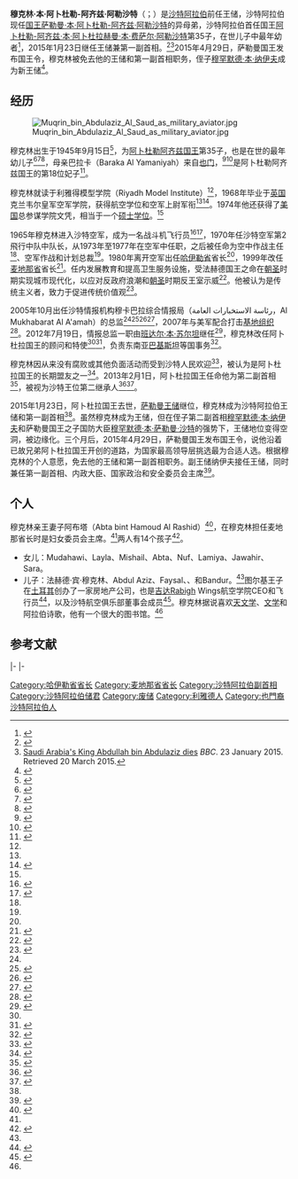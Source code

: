 {{Infobox royalty
| name = 穆克林·本·阿卜杜勒-阿齐兹·阿勒沙特
| image =Muqrin bin Abdulaziz Al Saud.gif
| spouse = Abta bint Hamoud Al Rashid
| children = Mudahawi <br> Layla <br> Mishail <br> Abta <br> Nuf <br> Lamiya <br> Jawahir <br> Fahd <br> Abdul Aziz <br> Faysal <br> Turki <br> Mansur <br> Bandur
| styles = 殿下
| succession3 = [[哈伊勒省|哈伊勒省]]省长
| reign3= 1980年–1999年
| reign-type3= 在位
| reg-type3  = 君主
| regent3     = [[哈立德·本·阿卜杜勒-阿齐兹·阿勒沙特|哈立德·本·阿卜杜勒-阿齐兹·阿勒沙特]] <br/>[[法赫德·本·阿卜杜勒-阿齐兹·阿勒沙特|法赫德·本·阿卜杜勒-阿齐兹·阿勒沙特]]
| predecessor3 = 
| successor3 = Saud bin Abdul-Muhsin bin Abdul-Aziz
| succession2= [[麦地那省|麦地那省]]省长
| reign2 = 1999年–2005年
| reign-type2 = 在位
| reg-type2    = 君主
| regent2     = [[法赫德·本·阿卜杜勒-阿齐兹·阿勒沙特|法赫德·本·阿卜杜勒-阿齐兹·阿勒沙特]]
| predecessor2 = Abdul-Majeed bin Abdul-Aziz Al Saud
| successor2 = Abdulaziz bin Majid
| succession1=  沙特情报局局长
| reign1 = 2005年10月–2012年7月19日
| reign-type1 = 在位
| reg-type1    = 君主
| regent1    = [[阿卜杜拉·本·阿卜杜勒-阿齐兹·阿勒沙特|阿卜杜拉·本·阿卜杜勒-阿齐兹·阿勒沙特]]
| predecessor1 = Nawwaf bin Abdul-Aziz Al Saud
| successor1 = [[班达尔·本·苏尔坦·阿勒沙特|班达尔·本·苏尔坦·阿勒沙特]]
| succession = 沙特阿拉伯王储
| reign = 2015年1月23日–2015年4月29日
| reign-type = 在位
| reg-type    = 君主
| regent      = [[萨勒曼·本·阿卜杜勒-阿齐兹·阿勒沙特|萨勒曼·本·阿卜杜勒-阿齐兹·阿勒沙特]]
| predecessor = [[阿卜杜拉·本·阿卜杜勒-阿齐兹·阿勒沙特|阿卜杜拉·本·阿卜杜勒-阿齐兹·阿勒沙特]]
| successor = [[穆罕默德·本·纳伊夫·本·阿卜杜勒-阿齐兹·阿勒沙特|穆罕默德·本·纳伊夫·本·阿卜杜勒-阿齐兹·阿勒沙特]]
| father = [[阿卜杜勒-阿齐兹·本·阿卜杜拉赫曼·本·费萨尔·阿勒沙特|阿卜杜勒-阿齐兹·本·阿卜杜拉赫曼·本·费萨尔·阿勒沙特]]
| mother= Baraka Al Yamaniyah
| birth_date = {{birth date and age|1945|9|15|df=y}}
| birth_place = {{flag|Saudi Arabia}}[[利雅得|利雅得]]
| house = 沙特家族
| religion = [[伊斯兰教逊尼派|伊斯兰教逊尼派]][[瓦哈比派|瓦哈比派]]
}}

'''穆克林·本·阿卜杜勒-阿齐兹·阿勒沙特'''（{{lang-ar|مقرن بن عبدالعزيز آل سعود}}；{{bd|1945年|9月15日}}）是[[沙特阿拉伯|沙特阿拉伯]]前任王储，沙特阿拉伯现任[[沙特阿拉伯国王|国王]][[萨勒曼·本·阿卜杜勒-阿齐兹·阿勒沙特|萨勒曼·本·阿卜杜勒-阿齐兹·阿勒沙特]]的异母弟，沙特阿拉伯首任国王[[阿卜杜勒-阿齐兹·本·阿卜杜拉赫曼·本·费萨尔·阿勒沙特|阿卜杜勒-阿齐兹·本·阿卜杜拉赫曼·本·费萨尔·阿勒沙特]]第35子，在世儿子中最年幼者<ref>{{cite news|title=沙特新國王薩勒曼與新王儲穆克林|url=http://big5.gmw.cn/g2b/difang.gmw.cn/newspaper/2015-01/24/content_104027993.htm|publisher=光明網|date=2015-01-24|accessdate=2015-01-27|deadurl=yes|archiveurl=https://web.archive.org/web/20150503223706/http://big5.gmw.cn/g2b/difang.gmw.cn/newspaper/2015-01/24/content_104027993.htm|archivedate=2015-05-03}}</ref>，2015年1月23日继任王储兼第一副首相。<ref>{{cite news|title=沙烏地阿拉伯王儲穆克林 飽覽群書溫和派|url=http://www.cna.com.tw/news/aopl/201501230049-1.aspx|publisher=中央社|date=2015-01-23|accessdate=2015-01-27|archive-date=2015-01-26|archive-url=https://web.archive.org/web/20150126032338/http://www.cna.com.tw/news/aopl/201501230049-1.aspx|dead-url=no}}</ref><ref name=bbcjan15>[http://www.bbc.co.uk/news/world-middle-east-30945324?ns_mchannel=social&ns_campaign=bbc_breaking&ns_source=twitter&ns_linkname=news_central%20BBC%20report Saudi Arabia's King Abdullah bin Abdulaziz dies] {{Wayback|url=http://www.bbc.co.uk/news/world-middle-east-30945324?ns_mchannel=social&ns_campaign=bbc_breaking&ns_source=twitter&ns_linkname=news_central%20BBC%20report |date=20190330033457 }} ''BBC''. 23 January 2015. Retrieved 20 March 2015.</ref>2015年4月29日，萨勒曼国王发布国王令，穆克林被免去他的王储和第一副首相职务，侄子[[穆罕默德·本·纳伊夫|穆罕默德·本·纳伊夫]]成为新王储<ref>{{cite news|title=沙烏地阿拉伯王儲之位 國王換掉弟弟找姪子接|url=http://news.ltn.com.tw/news/world/breakingnews/1301864|publisher=自由時報|date=2015-04-29|accessdate=2015-04-30|archive-date=2015-04-30|archive-url=https://web.archive.org/web/20150430194042/http://news.ltn.com.tw/news/world/breakingnews/1301864|dead-url=no}}</ref>。

==经历==
[[File:Muqrin_bin_Abdulaziz_Al_Saud_as_military_aviator.jpg|thumb]]

穆克林出生于1945年9月15日<ref name=dailybeast3213>{{cite news|title=With Prince Muqrin’s Appointment, Saudi Succession Crisis Looms|url=http://www.thedailybeast.com/articles/2013/02/03/with-prince-muqrin-s-appointment-saudi-succession-crisis-looms.html|accessdate=12 February 2013|work=The Daily Beast|date=3 February 2013|archive-date=2013-02-05|archive-url=https://web.archive.org/web/20130205000822/http://www.thedailybeast.com/articles/2013/02/03/with-prince-muqrin-s-appointment-saudi-succession-crisis-looms.html|dead-url=no}}</ref>，为[[阿卜杜勒-阿齐兹·本·阿卜杜拉赫曼·本·费萨尔·阿勒沙特|阿卜杜勒阿齐兹国王]]第35子，也是在世的最年幼儿子<ref name=aalawsatpro>{{cite news|title=Profile: Prince Muqrin bin Abdulaziz|url=http://www.asharq-e.com/news.asp?section=3&id=32774|accessdate=3 February 2013|newspaper=Asharq Alawsat|date=2 February 2013|deadurl=yes|archiveurl=https://web.archive.org/web/20130130152901/http://www.asharq-e.com/news.asp?section=3|archivedate=2013年1月30日}}</ref><ref name=alfaris>{{cite news|title=Proud of trust reposed in me by King: Muqrin|url=http://www.saudigazette.com.sa/index.cfm?method=home.regcon&contentid=20130202151557|accessdate=2 February 2013|newspaper=Saudi Gazette|date=2 February 2013|author1=Abdullah Al Harthi|author2=Khaled Al Faris|location=Jeddah and Riyadh|deadurl=yes|archiveurl=https://web.archive.org/web/20131102140125/http://www.saudigazette.com.sa/index.cfm?method=home.regcon&contentid=20130202151557|archivedate=2013年11月2日}}</ref><ref name=hen13feb>{{cite news|last=Henderson|first=Simon|title=Who Will Be the Next King of Saudi Arabia?|url=http://www.washingtoninstitute.org/policy-analysis/view/who-will-be-the-next-king-of-saudi-arabia|accessdate=2 April 2013|work=The Washington Institute|date=13 February 2013|archive-date=2015-05-20|archive-url=https://web.archive.org/web/20150520012014/http://www.washingtoninstitute.org/policy-analysis/view/who-will-be-the-next-king-of-saudi-arabia|dead-url=no}}</ref>，母亲巴拉卡（Baraka Al Yamaniyah）来自[[也门|也门]]，<ref name=idaily>{{cite news|title=The Al Saud dynasty|url=http://www.islamdaily.org/en/saudi-arabia/4565.the-al-saud-dynasty.htm|work=Islam Daily|accessdate=16 May 2012|date=6 July 2006|archive-date=2013-11-02|archive-url=https://web.archive.org/web/20131102082949/http://www.islamdaily.org/en/saudi-arabia/4565.the-al-saud-dynasty.htm|dead-url=yes}}</ref><ref name="washingtoninstitute.org">{{cite web|author=Simon Henderson|url=http://www.washingtoninstitute.org/uploads/Documents/pubs/PolicyFocus96.pdf|title=After King Abdullah|work=Washington Institute|accessdate=28 July 2012|format=Policy Paper|date=August 2009|archive-date=2012-10-21|archive-url=https://web.archive.org/web/20121021015030/http://www.washingtoninstitute.org/uploads/Documents/pubs/PolicyFocus96.pdf|dead-url=no}}</ref>是阿卜杜勒阿齐兹国王的第18位妃子<ref name=newsvine1612>{{cite news|author=Iqbal Latif|title=Two Down and One to Go — Prince Salman will be the last of Sudairi Seven!|url=http://iqballatif.newsvine.mobi/_news/2012/06/16/12255694-two-down-and-one-to-go-prince-salman-will-be-the-last-of-sudairi-seven|accessdate=25 June 2012|work=Newsvine|date=16 June 2012|deadurl=yes|archiveurl=https://archive.is/20130219023422/http://iqballatif.newsvine.mobi/_news/2012/06/16/12255694-two-down-and-one-to-go-prince-salman-will-be-the-last-of-sudairi-seven|archivedate=2013年2月19日}}</ref>。

穆克林就读于利雅得模型学院（Riyadh Model Institute）<ref name=aalawsatpro/>，1968年毕业于[[英国|英国]]克兰韦尔皇军空军学院，获得航空学位和空军上尉军衔<ref name=aalawsatpro/><ref name=alarabiya12>{{cite news|title=Saudi king appoints his advisor as prime minister’s second deputy|url=http://english.alarabiya.net/articles/2013/02/01/263802.html|accessdate=1 February 2013|work=Al Arabiya|date=1 February 2013|archive-date=2015-02-08|archive-url=https://web.archive.org/web/20150208203245/http://english.alarabiya.net/articles/2013/02/01/263802.html|dead-url=no}}</ref>。1974年他还获得了[[美国|美国]]总参谋学院文凭，相当于一个[[硕士学位|硕士学位]]。<ref name=aalawsatpro/>

1965年穆克林进入沙特空军，成为一名战斗机飞行员<ref name=shenderson94>{{cite web|author=Simon Henderson|title=After King Fahd|url=http://www.washingtoninstitute.org/uploads/Documents/pubs/PP_37_AFTERKINGFAHD.pdf|work=Washington Institute|accessdate=2 February 2013|format=Policy Paper|year=1994|archive-date=2013-05-17|archive-url=https://web.archive.org/web/20130517194450/http://www.washingtoninstitute.org/uploads/Documents/pubs/PP_37_AFTERKINGFAHD.pdf|dead-url=no}}</ref><ref name=rem>{{cite web|title=Crown Prince Muqrin bin Abdulaziz|url=http://www.saudiembassy.net/about/CrownPrinceMuqrin.aspx|work=Royal Embassy|accessdate=25 January 2015|deadurl=yes|archiveurl=https://web.archive.org/web/20150127073519/http://www.saudiembassy.net/about/CrownPrinceMuqrin.aspx|archivedate=2015年1月27日}}</ref>，1970年任沙特空军第2飛行中队中队长，从1973年至1977年在空军中任职，之后被任命为空中作战主任<ref name=aalawsatpro/>、空军作战和计划总裁<ref name=ayoup/>。1980年离开空军出任[[哈伊勒省|哈伊勒省]]省长<ref name=rem/>，1999年改任[[麦地那省|麦地那省]]省长<ref name=gip>{{cite web|title=General President|url=http://www.gip.gov.sa/sites/english/AboutPresidency/Pages/AboutPresident.aspx|work=General Intelligence Presidency|accessdate=24 May 2012|deadurl=yes|archiveurl=https://web.archive.org/web/20111108032331/http://www.gip.gov.sa/sites/english/AboutPresidency/Pages/AboutPresident.aspx|archivedate=2011年11月8日}}</ref>。任内发展教育和提高卫生服务设施，受法赫德国王之命在[[朝圣|朝圣]]时期实现城市现代化，以应对反政府浪潮和[[朝圣|朝圣]]时期反王室示威<ref name=mul9feb>{{cite news|author=Abdulateef Al Mulhim|title=Prince Muqrin: A pilot, an astronomer and a politician|url=http://www.arabnews.com/prince-muqrin-pilot-astronomer-and-politician|accessdate=6 April 2013|newspaper=Arab News|date=9 February 2013|archive-date=2015-02-04|archive-url=https://web.archive.org/web/20150204161914/http://www.arabnews.com/prince-muqrin-pilot-astronomer-and-politician|dead-url=no}}</ref>。他被认为是传统主义者，致力于促进传统价值观<ref name=ayoup>{{cite web|title=Prince Muqrin bin Abdulaziz Al Saud|url=http://www.charlesayoub.com/news/index.php/article/108/Prince%20Muqrin%20bin%20Abdul%20Aziz%20Al%20Saud|work=C. Ayoub World News|accessdate=24 May 2012|date=28 October 2011|deadurl=yes|archiveurl=https://web.archive.org/web/20150204162439/http://www.charlesayoub.com/news/index.php/article/108/Prince%20Muqrin%20bin%20Abdul%20Aziz%20Al%20Saud|archivedate=2015年2月4日}}</ref>。

2005年10月出任沙特情报机构穆卡巴拉综合情报局（رئاسة الاستخبارات العامة，Al Mukhabarat Al A'amah）的总监<ref name=gip/><ref name=ghafour05>{{cite news|author=P.K. Abdul Ghafour|title=Prince Muqrin New Intelligence Chief|url=http://www.arabnews.com/node/274969|accessdate=24 May 2012|newspaper=Arab News|date=23 October 2005|archive-date=2015-02-08|archive-url=https://web.archive.org/web/20150208202529/http://www.arabnews.com/node/274969|dead-url=no}}</ref><ref name=FP>{{cite news|last=Devenny|first=Patrick|title=The List: The Middle East's Most Powerful Spooks|url=http://www.foreignpolicy.com/articles/2009/07/20/the_list_the_middle_easts_most_powerful_spies?page=0,4|accessdate=24 May 2012|work=Foreign Policy|date=20 July 2009|deadurl=yes|archiveurl=https://web.archive.org/web/20121015045402/http://www.foreignpolicy.com/articles/2009/07/20/the_list_the_middle_easts_most_powerful_spies?page=0,4|archivedate=2012年10月15日}}</ref><ref name=nyt2302>{{cite news|title=Saudis Appoint a New Chief of Intelligence|url=http://www.nytimes.com/2005/10/23/international/middleeast/23saudi.html|accessdate=5 August 2012|newspaper=The New York Times|date=23 October 2005|agency=Reuters}}</ref>，2007年与美军配合打击[[基地组织|基地组织]]<ref name=factbox>{{cite news|title=FACTBOX — Key players in the ruling Saudi family|url=http://in.reuters.com/article/2010/11/22/idINIndia-53078820101122|accessdate=24 May 2012|work=Reuters|date=22 November 2010|archive-date=2015-01-23|archive-url=https://web.archive.org/web/20150123065139/http://in.reuters.com/article/2010/11/22/idINIndia-53078820101122|dead-url=no}}</ref>。2012年7月19日，情报总监一职由[[班达尔·本·苏尔坦·阿勒沙特|班达尔·本·苏尔坦]]继任<ref name=wsj12>{{cite news|author=Ellen Knickmeyer|title=Saudi Appointment Suggests Bigger Regional Ambitions|url=http://online.wsj.com/article/SB10000872396390444097904577537311469944198.html?mod=googlenews_wsj|accessdate=20 July 2012|newspaper=The Wall Street Journal|date=20 July 2012|archive-date=2013-10-12|archive-url=https://web.archive.org/web/20131012185657/http://online.wsj.com/article/SB10000872396390444097904577537311469944198.html?mod=googlenews_wsj|dead-url=no}}</ref>，穆克林改任阿卜杜拉国王的顾问和特使<ref name=wsj12/><ref>{{cite news|title=Saudi king names ex-U.S. envoy as intelligence chief|url=http://www.cnn.com/2012/07/19/world/meast/saudi-arabia-intelligence-chief/index.html|accessdate=20 July 2012|work=CNN|date=19 July 2012|archive-date=2015-01-23|archive-url=https://web.archive.org/web/20150123074655/http://www.cnn.com/2012/07/19/world/meast/saudi-arabia-intelligence-chief/index.html|dead-url=no}}</ref>，负责东南亚[[巴基斯坦|巴基斯坦]]等国事务<ref name=tk1>{{cite web|author=Talal Kapoor|title=The Return of Bandar bin Sultan|url=http://www.datarabia.com/royals/viewCommentary.do?id=91959|work=Datarabia|accessdate=9 August 2012|format=Commentary|date=8 August 2012|archive-date=2015-01-23|archive-url=https://web.archive.org/web/20150123065908/http://www.datarabia.com/royals/viewCommentary.do?id=91959|dead-url=no}}</ref>。

穆克林因从来没有腐败或其他负面活动而受到沙特人民欢迎<ref>{{cite news|title=Revolution Against the Backdrop of Succession in Saudi Arabia|url=http://moroccoworldnews.com/2011/10/10904/revolution-against-the-backdrop-of-succession-in-saudi-arabia/|accessdate=26 April 2012|work=Moroccan World Views|date=3 October 2011|archive-date=2015-01-23|archive-url=https://web.archive.org/web/20150123194410/http://www.moroccoworldnews.com/2011/10/10904/revolution-against-the-backdrop-of-succession-in-saudi-arabia/|dead-url=no}}</ref>，被认为是阿卜杜拉国王的长期盟友之一<ref name=ain19june>{{cite news|last=Bremmer|first=Ian|title=What happens after the death of a prince?|url=http://eurasia.foreignpolicy.com/posts/2012/06/19/death_of_a_prince|accessdate=21 July 2013|work=Foreign Policy|date=19 June 2012|deadurl=yes|archiveurl=https://web.archive.org/web/20130412052218/http://eurasia.foreignpolicy.com/posts/2012/06/19/death_of_a_prince|archivedate=2013年4月12日}}</ref>。2013年2月1日，阿卜杜拉国王任命他为第二副首相<ref name=reu1213>{{cite news|title=Saudi Arabia appoints Prince Muqrin as second deputy PM|url=http://www.reuters.com/article/2013/02/01/us-saudi-succession-idUSBRE9100PT20130201|accessdate=1 February 2013|newspaper=Reuters|date=1 February 2013|archive-date=2015-01-23|archive-url=https://web.archive.org/web/20150123022602/http://www.reuters.com/article/2013/02/01/us-saudi-succession-idUSBRE9100PT20130201|dead-url=no}}</ref>，被视为沙特王位第二继承人<ref name=ihs4feb>{{cite journal|title=New appointment clarifies line of succession in Saudi Arabia|journal=IHS Global Insight|date=4 February 2013|url=http://www.ihs.com/products/global-insight/industry-economic-report.aspx?id=1065975850|accessdate=12 April 2013|archive-date=2014-04-20|archive-url=https://web.archive.org/web/20140420005443/http://www.ihs.com/products/global-insight/industry-economic-report.aspx?id=1065975850|dead-url=no}}</ref><ref name=dav19june>{{cite journal|last=Roberts|first=David|title=Saudi Succession after the Death of Crown Prince Nayef|journal=RUSI Analysis|date=19 June 2012|url=http://www.rusi.org/go.php?structureID=commentary&ref=C4FE08BAF7F8BE#.UWhk8bVSjm4|accessdate=12 April 2013|deadurl=yes|archiveurl=https://web.archive.org/web/20130605181424/http://www.rusi.org/go.php?structureID=commentary&ref=C4FE08BAF7F8BE#.UWhk8bVSjm4|archivedate=2013年6月5日}}</ref>。

2015年1月23日，阿卜杜拉国王去世，[[萨勒曼·本·阿卜杜勒-阿齐兹·阿勒沙特|萨勒曼王储]]继位，穆克林成为沙特阿拉伯王储和第一副首相<ref name=bbcjan15/>。虽然穆克林成为王储，但在侄子第二副首相[[穆罕默德·本·纳伊夫|穆罕默德·本·纳伊夫]]和萨勒曼国王之子国防大臣[[穆罕默德·本·萨勒曼·沙特|穆罕默德·本·萨勒曼·沙特]]的强势下，王储地位变得空洞，被边缘化。三个月后，2015年4月29日，萨勒曼国王发布国王令，说他沿着已故兄弟阿卜杜拉国王开创的道路，为国家最高领导层挑选最为合适人选。根据穆克林的个人意愿，免去他的王储和第一副首相职务。副王储纳伊夫接任王储，同时兼任第一副首相、内政大臣、国家政治和安全委员会主席<ref>{{cite journal|url=http://news.163.com/15/0430/02/AODS8NE100014AED.html|title=沙特换王储 第三代待命接班|newspaper=京华时报|date=2015-04-30|accessdate=2015-05-01|journal=|author=|archive-url=https://web.archive.org/web/20150930070049/http://news.163.com/15/0430/02/AODS8NE100014AED.html|archive-date=2015-09-30|dead-url=yes}}</ref>。

==个人==
穆克林亲王妻子阿布塔（Abta bint Hamoud Al Rashid）<ref name=nimrodrap>{{cite journal|author=Raphaeli Nimrod|title=Saudi Arabia: A brief guide to its politics and problems|journal=MERIA|date=September 2003|volume=7|issue=3|url=http://www.mafhoum.com/press6/162P53.htm|accessdate=6 April 2013|archive-date=2019-06-02|archive-url=https://web.archive.org/web/20190602155635/http://www.mafhoum.com/press6/162P53.htm|dead-url=yes}}</ref>，在穆克林担任麦地那省长时是妇女委员会主席。<ref name=nimrodrap/>两人有14个孩子<ref name=famtree>{{cite web|url=http://www.datarabia.com/royals/famtree.do?id=176869|title=Family Tree of Muqrin bin Abdulaziz Al Saud|work=Datarabia|accessdate=5 August 2012|archive-date=2015-09-23|archive-url=https://web.archive.org/web/20150923212844/http://www.datarabia.com/royals/famtree.do?id=176869|dead-url=no}}</ref>。
* 女儿：Mudahawi、Layla、Mishail、Abta、Nuf、Lamiya、Jawahir、Sara。
* 儿子：法赫德·宾·穆克林、Abdul Aziz、Faysal、{{link-en|图尔基·本·穆克林·本·阿卜杜勒-阿齐兹|Turki bin Muqrin bin Abdul-Aziz|图尔基}}、{{link-en|曼苏尔·本·穆克林|Mansour bin Muqrin|曼苏尔}}和Bandur。<ref name=famtree/>图尔基王子在[[土耳其|土耳其]]创办了一家房地产公司，也是[[吉达|吉达]]Rabigh Wings航空学院CEO和飞行员<ref name=mil>{{cite news|title=Suudi kralın pilot yeğeni gayrımenkul için geldi. (Pilot nephew of the King came Turkey for real-estate)|url=http://emlak.kanald.com.tr/haber/Dis_haberler/Suudi_kralin_pilot_yegeni_gayrimenkul_icin_geldi/15683.aspx|accessdate=16 May 2012|newspaper=Milliyet|date=6 November 2011|deadurl=yes|archiveurl=https://web.archive.org/web/20120119021723/http://emlak.kanald.com.tr/haber/Dis_haberler/Suudi_kralin_pilot_yegeni_gayrimenkul_icin_geldi/15683.aspx|archivedate=2012年1月19日}}</ref>，以及沙特航空俱乐部董事会成员<ref name=spa30june>{{cite news|title=Members of Saudi Aviation Club Board of Directors Appointed|url=http://www.thefreelibrary.com/Members+of+Saudi+Aviation+Club+Board+of+Directors+Appointed.-a0230366844|accessdate=6 April 2013|work=Saudi Press Agency|date=30 June 2010|location=Jeddah|archive-date=2015-02-09|archive-url=https://web.archive.org/web/20150209053709/http://www.thefreelibrary.com/Members+of+Saudi+Aviation+Club+Board+of+Directors+Appointed.-a0230366844|dead-url=no}}</ref>。穆克林据说喜欢[[天文学|天文学]]、[[文学|文学]]和阿拉伯诗歌，他有一个很大的图书馆。<ref name=gip/>

== 参考文献 ==
{{Reflist|colwidth=30em}}

{{s-start}}
{{s-roy}}
|-
{{S-bef|before=[[萨勒曼·本·阿卜杜勒-阿齐兹·阿勒沙特|萨勒曼·本·阿卜杜勒阿齐兹]]}}
{{S-ttl|title=沙特阿拉伯王储|years=2015年1月23日 - 2015年4月29日}}
{{s-aft|after=[[穆罕默德·本·纳伊夫|穆罕默德·本·纳伊夫]]}}
|-
{{s-off}}
{{succession box
|    before=纳赛尔·本·阿卜杜拉·阿什-沙伊赫<br>(Nasser bin Abdullah Al Ash-Shaikh) 
|    after={{link-en|沙特·本·阿卜杜勒·穆赫辛|Saud bin Abdul-Muhsin bin Abdul-Aziz}}
|    title=[[哈伊勒省|哈伊勒省]]省长
|    years=1980–1999}}
{{succession box
|    before= {{link-en|阿卜杜勒·马吉德·本·阿卜杜勒阿齐兹·沙特|Abdul Majeed bin Abdulaziz Al Saud}}
|    after= {{link-en|阿卜杜勒阿齐兹·本·马吉德|Abdulaziz bin Majid}}
|    title= [[麦地那省|麦地那省]]省长
|    years=1999–2005
}}

{{s-bef|before={{link-en|纳瓦夫·本·阿卜杜勒-阿齐兹·阿勒沙特|Nawwaf bin Abdul-Aziz Al Saud}}}}
{{s-ttl|title={{link-en|穆卡巴拉综合情报局总监|Al Mukhabarat Al A'amah}}|<br/>reason=|years=2005–2012}}
{{s-aft|after=[[班达尔·本·苏尔坦·阿勒沙特|班达尔·本·苏尔坦]]}}

{{s-bef|before=''职务创立''}}
{{s-ttl|title=[[沙特阿拉伯|沙特阿拉伯]][[外交官衔|特使]]|years=2012–2015}}
{{s-aft|after={{link-en|沙特·本·费萨尔|Saud bin Faisal bin Abdulaziz Al Saud}}}}
{{s-bef|before=[[萨勒曼·本·阿卜杜勒-阿齐兹·阿勒沙特|萨勒曼·本·阿卜杜勒阿齐兹]]}}
{{s-ttl|title=第二副首相|<br/>reason=|years=2013–2015}}
{{s-aft|after=[[穆罕默德·本·纳伊夫|穆罕默德·本·纳伊夫]]}}
{{s-bef|before=[[萨勒曼·本·阿卜杜勒-阿齐兹·阿勒沙特|萨勒曼·本·阿卜杜勒阿齐兹]]}}
{{s-ttl|title=第一副首相|<br />reason=|years=2015年1月-4月}}
{{s-aft|after=[[穆罕默德·本·纳伊夫|穆罕默德·本·纳伊夫]]}}
{{s-end}}

{{DEFAULTSORT: Saud, Muqrin}}
[[Category:哈伊勒省省长|Category:哈伊勒省省长]]
[[Category:麦地那省省长|Category:麦地那省省长]]
[[Category:沙特阿拉伯副首相|Category:沙特阿拉伯副首相]]
[[Category:沙特阿拉伯储君|Category:沙特阿拉伯储君]]
[[Category:废储|Category:废储]]
[[Category:利雅德人|Category:利雅德人]]
[[Category:也門裔沙特阿拉伯人|Category:也門裔沙特阿拉伯人]]